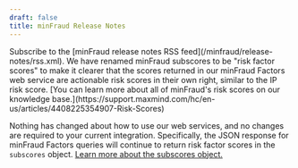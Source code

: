 ```yaml
---
draft: false
title: minFraud Release Notes
---
```


<Alert type="info">
Subscribe to the [minFraud release notes RSS feed](/minfraud/release-notes/rss.xml).
</Alert>

<ReleaseNote date="2022-01-10" title="minFraud subscores are now minFraud risk factor scores">
We have renamed minFraud subscores to be "risk factor scores" to make it clearer
that the scores returned in our minFraud Factors web service are actionable risk
scores in their own right, similar to the IP risk score. [You can learn more
about all of minFraud's risk scores on our knowledge
base.](https://support.maxmind.com/hc/en-us/articles/4408225354907-Risk-Scores)

Nothing has changed about how to use our web services, and no changes are
required to your current integration. Specifically, the JSON response for
minFraud Factors queries will continue to return risk factor scores in the
`subscores` object. [Learn more about the subscores
object.](/minfraud/api-documentation/responses?lang=en#schema--response--subscores)
</ReleaseNote>
